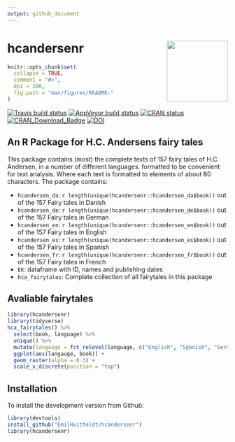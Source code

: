 ```yaml
---
output: github_document
---
```


# hcandersenr <img src='man/figures/logo.png' align="right" height="139" />

```r
knitr::opts_chunk$set(
  collapse = TRUE,
  comment = "#>",
  dpi = 200,
  fig.path = "man/figures/README-"
)
```

<!-- badges: start -->
[![Travis build status](https://travis-ci.org/EmilHvitfeldt/hcandersenr.svg?branch=master)](https://travis-ci.org/EmilHvitfeldt/hcandersenr)
[![AppVeyor build status](https://ci.appveyor.com/api/projects/status/github/EmilHvitfeldt/hcandersenr?branch=master&svg=true)](https://ci.appveyor.com/project/EmilHvitfeldt/hcandersenr)
[![CRAN status](https://www.r-pkg.org/badges/version/hcandersenr)](https://cran.r-project.org/package=hcandersenr)
[![CRAN_Download_Badge](http://cranlogs.r-pkg.org/badges/hcandersenr)](https://CRAN.R-project.org/package=hcandersenr)
[![DOI](https://zenodo.org/badge/98581517.svg)](https://zenodo.org/badge/latestdoi/98581517)
<!-- badges: end -->

## An R Package for H.C. Andersens fairy tales

This package contains (most) the complete texts of 157 fairy tales of H.C. Andersen, in a number of different languages. formatted to be convenient for text analysis. Where each text is formatted to elements of about 80 characters. The package contains:

* `hcandersen_da`: `r length(unique(hcandersenr::hcandersen_da$book))` out of the 157 Fairy tales in Danish
* `hcandersen_de`: `r length(unique(hcandersenr::hcandersen_de$book))` out of the 157 Fairy tales in German
* `hcandersen_en`: `r length(unique(hcandersenr::hcandersen_en$book))` out of the 157 Fairy tales in English
* `hcandersen_es`: `r length(unique(hcandersenr::hcandersen_es$book))` out of the 157 Fairy tales in Spanish
* `hcandersen_fr`: `r length(unique(hcandersenr::hcandersen_fr$book))` out of the 157 Fairy tales in French
* `EK`: dataframe with ID, names and publishing dates
* `hca_fairytales`: Complete collection of all fairytales in this package

## Avaliable fairytales

```r
library(hcandersenr)
library(tidyverse)
hca_fairytales() %>% 
  select(book, language) %>% 
  unique() %>% 
  mutate(langauge = fct_relevel(language, c("English", "Spanish", "German", "Danish", "French"))) %>%
  ggplot(aes(langauge, book)) + 
  geom_raster(alpha = 0.3) +
  scale_x_discrete(position = "top")
```

## Installation

To install the development version from Github:

```r
library(devtools)
install_github("EmilHvitfeldt/hcandersenr")
library(hcandersenr)
```
